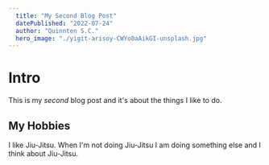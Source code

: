 ```yaml
---
  title: "My Second Blog Post"
  datePublished: "2022-07-24"
  author: "Quinnten S.C."
  hero_image: "./yigit-arisoy-CWYo0aAikGI-unsplash.jpg"
---
```


# Intro

This is my _second_ blog post and it's about the things I like to do.

## My Hobbies

I like Jiu-Jitsu. When I'm not doing Jiu-Jitsu I am doing something else and I think about Jiu-Jitsu.
